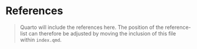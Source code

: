 # References {.unnumbered}

>Quarto will include the references here. The position of the reference-list can therefore be adjusted by moving the inclusion of this file within `index.qmd`.

::: {#refs}
:::

